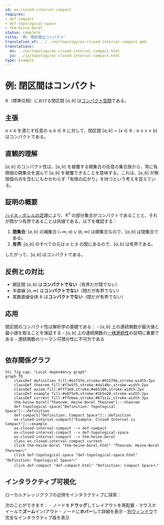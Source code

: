 ```yaml
---
id: ex-closed-interval-compact
requires:
- def-compact
- def-topological-space
- thm-heine-borel
status: complete
title: '例: 閉区間はコンパクト'
translation_of: ../../en/topology/ex-closed-interval-compact.qmd
translations:
  en: ../en/topology/ex-closed-interval-compact.html
  ja: ../ja/topology/ex-closed-interval-compact.html
type: Example
---
```


# 例: 閉区間はコンパクト

$\mathbb{R}$（標準位相）における閉区間 $[a, b]$ は[コンパクト空間](def-compact.qmd)である。

## 主張

$a \leq b$ を満たす任意の $a, b \in \mathbb{R}$ に対して、閉区間 $[a, b] = \{x \in \mathbb{R} : a \leq x \leq b\}$ はコンパクトである。

## 直観的理解

$[a, b]$ のコンパクト性は、$[a, b]$ を被覆する開集合の任意の集合族から、常に有限個の開集合を選んで $[a, b]$ を被覆できることを意味する。これは、$[a, b]$ が無限個の点を含むにもかかわらず「有限の広がり」を持つという考えを捉えている。

## 証明の概要

[ハイネ・ボレルの定理](thm-heine-borel.qmd)により、$\mathbb{R}^n$ の部分集合がコンパクトであることと、それが閉かつ有界であることは同値である。以下を確認する：

1. **閉集合**: $[a, b]$ の補集合 $(-\infty, a) \cup (b, \infty)$ は開集合なので、$[a, b]$ は閉集合である。
2. **有界**: $[a, b]$ のすべての元は $a$ と $b$ の間にあるので、$[a, b]$ は有界である。

したがって、$[a, b]$ はコンパクトである。

## 反例との対比

- 開区間 $(a, b)$ は**コンパクトでない**（有界だが閉でない）
- 半直線 $[a, \infty)$ は**コンパクトでない**（閉だが有界でない）
- 実数直線全体 $\mathbb{R}$ は**コンパクトでない**（閉だが有界でない）

## 応用

閉区間のコンパクト性は解析学の基礎である：
- $[a, b]$ 上の連続関数が最大値と最小値を取ることを保証する
- $[a, b]$ 上の連続関数の[一様連続性](../analysis/def-uniform-continuity.qmd)の証明に重要である
- 連続関数のリーマン可積分性に不可欠である

```mermaid
```

## 依存関係グラフ

```mermaid
%%| fig-cap: "Local dependency graph"
graph TD
    classDef definition fill:#e1f5fe,stroke:#01579b,stroke-width:2px
    classDef theorem fill:#f3e5f5,stroke:#4a148c,stroke-width:2px
    classDef axiom fill:#fff3e0,stroke:#e65100,stroke-width:2px
    classDef example fill:#e8f5e9,stroke:#1b5e20,stroke-width:2px
    classDef current fill:#ffebee,stroke:#b71c1c,stroke-width:3px
    thm-heine-borel["Theorem: Heine-Borel Theorem"]:::theorem
    def-topological-space["Definition: Topological Space"]:::definition
    def-compact["Definition: Compact Space"]:::definition
    ex-closed-interval-compact["Example: Closed Interval is Compact"]:::example
    ex-closed-interval-compact --> def-compact
    ex-closed-interval-compact --> def-topological-space
    ex-closed-interval-compact --> thm-heine-borel
    class ex-closed-interval-compact current
    click thm-heine-borel "thm-heine-borel.html" "Theorem: Heine-Borel Theoremへ"
    click def-topological-space "def-topological-space.html" "Definition: Topological Spaceへ"
    click def-compact "def-compact.html" "Definition: Compact Spaceへ"
```

## インタラクティブ可視化

ローカルナレッジグラフの近傍をインタラクティブに探索：

::: {.graph-viz data-id="ex-closed-interval-compact" data-width="700" data-height="500"}
:::

次のことができます：
- ノードを**ドラッグ**してレイアウトを再配置
- マウスホイールで**ズーム**イン/アウト
- ノードに**ホバー**して詳細を表示
- [別ウィンドウ](../../output/interactive/ex-closed-interval-compact.html){target="_blank"}で完全なインタラクティブ版を表示
